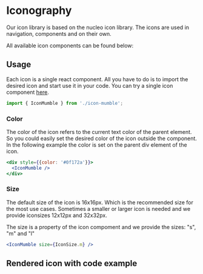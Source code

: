 
<Meta title="Foundation/Iconography" />

# Iconography

Our icon library is based on the nucleo icon library. The icons are used in navigation, components and on their own.

All available icon components can be found below:

<IconGallery>
    <IconItem name="IconArrowDown">
        <IconArrowDown />
    </IconItem>
    <IconItem name="IconArrowLeft">
        <IconArrowLeft />
    </IconItem>
    <IconItem name="IconArrowRight">
        <IconArrowRight />
    </IconItem>
    <IconItem name="IconArrowUp">
        <IconArrowUp />
    </IconItem>
    <IconItem name="IconCalendar">
        <IconCalendar />
    </IconItem>
    <IconItem name="IconCancel">
        <IconCancel />
    </IconItem>
    <IconItem name="IconCheckmark">
        <IconCheckmark />
    </IconItem>
    <IconItem name="IconEdit">
        <IconEdit />
    </IconItem>
    <IconItem name="IconEye">
        <IconEye />
    </IconItem>
    <IconItem name="IconFullscreen">
        <IconFullscreen />
    </IconItem>
    <IconItem name="IconHeartFilled">
        <IconHeartFilled />
    </IconItem>
    <IconItem name="IconHeartOutline">
        <IconHeartOutline  />
    </IconItem>
    <IconItem name="IconLocation">
        <IconLocation />
    </IconItem>
    <IconItem name="IconLogout">
        <IconLogout />
    </IconItem>
    <IconItem name="IconMumble">
        <IconMumble />
    </IconItem>
    <IconItem name="IconProfile">
        <IconProfile />
    </IconItem>
    <IconItem name="IconReplyFilled">
        <IconReplyFilled />
    </IconItem>
    <IconItem name="IconReplyOutline">
        <IconReplyOutline />
    </IconItem>
    <IconItem name="IconRepost">
        <IconRepost />
    </IconItem>
    <IconItem name="IconSend">
        <IconSend />
    </IconItem>
    <IconItem name="IconSettings">
        <IconSettings />
    </IconItem>
    <IconItem name="IconShare">
        <IconShare />
    </IconItem>
    <IconItem name="IconTime">
        <IconTime />
    </IconItem>
    <IconItem name="IconUpload">
        <IconUpload />
    </IconItem>
</IconGallery>

## Usage
Each icon is a single react component. All you have to do is to import the desired icon and start use it in your code. You can try a single icon component [here](/story/components-icon--default-icon).

```jsx 
import { IconMumble } from './icon-mumble';
```

### Color
The color of the icon refers to the current text color of the parent element. So you could easily set the desired color of the icon outside the component. In the following example the color is set on the parent div element of the icon.
```jsx 
<div style={{color: '#0f172a'}}>
  <IconMumble />
</div>
```

### Size
The default size of the icon is 16x16px. Which is the recommended size for the most use cases. Sometimes a smaller or larger icon is needed and we provide iconsizes 12x12px and 32x32px.

The size is a property of the icon compoment and we provide the sizes: "s", "m" and "l"
```jsx 
<IconMumble size={IconSize.m} />
```

## Rendered icon with code example
<Canvas withSource="open" withToolbar>
    <Story id="components-icon--default-icon" />
</Canvas>

<ArgsTable of={IconMumble} />